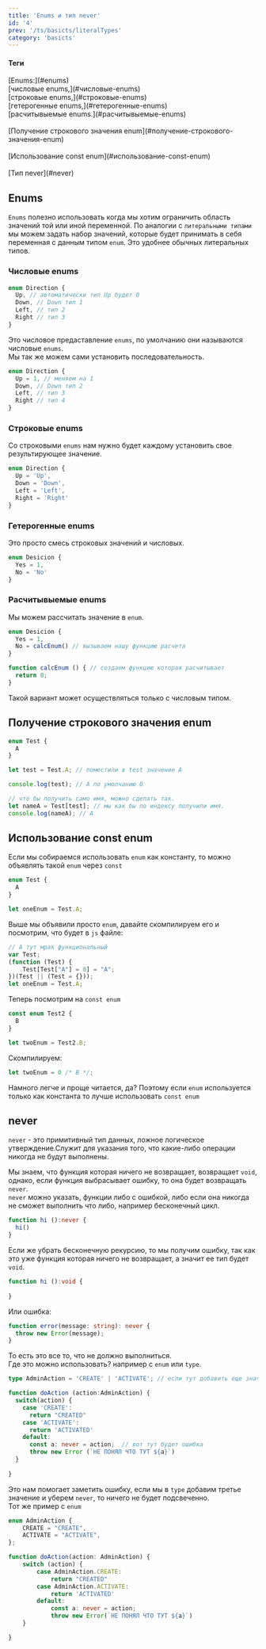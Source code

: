 ```yaml
---
title: 'Enums и тип never'
id: '4'
prev: '/ts/basicts/literalTypes'
category: 'basicts'
---
```



<div className='mdHead'>

#### Теги

<div className = 'tag_ts'>[Enums:](#enums)</div>
<div className = 'mini_tag_ts'> [числовые enums,](#числовые-enums)</div> 
<div className = 'mini_tag_ts'> [строковые enums,](#строковые-enums)</div> 
<div className = 'mini_tag_ts'> [гетерогенные enums,](#гетерогенные-enums)</div> 
<div className = 'mini_tag_ts'> [расчитывыемые enums.](#расчитывыемые-enums)</div> <br/>
<div className = 'tag_ts'>[Получение строкового значения enum](#получение-строкового-значения-enum)</div> <br/>
<div className = 'tag_ts'>[Использование const enum](#использование-const-enum)</div> <br/>
<div className = 'tag_ts'>[Тип never](#never)</div>

</div>

## Enums ##

`Enums` полезно использовать когда мы хотим ограничить область значений той или иной переменной. По аналогии с `литеральными типами` мы можем задать набор значений, которые будет принимать в себя переменная с данным типом `enum`. Это удобнее обычных литеральных типов.
### Числовые enums ###
```ts
enum Direction {
  Up, // автоматически тип Up будет 0 
  Down, // Down тип 1
  Left, // тип 2
  Right // тип 3
}
```
Это числовое предаставление `enums`, по умолчанию они называются числовые `enums`.<br/>
Мы так же можем сами установить последовательность.
```ts
enum Direction {
  Up = 1, // меняем на 1
  Down, // Down тип 2
  Left, // тип 3
  Right // тип 4
}

```
### Строковые enums ###
Со строковыми `enums` нам нужно будет каждому установить свое результирующее значение.
```ts
enum Direction {
  Up = 'Up', 
  Down = 'Down', 
  Left = 'Left',
  Right = 'Right'
}
```
### Гетерогенные enums ###
Это просто смесь строковых значений и числовых.
```ts
enum Desicion {
  Yes = 1,
  No = 'No'
}
``` 
### Расчитывыемые enums ###
Мы можем рассчитать значение в `enum`.
```ts
enum Desicion {
  Yes = 1,
  No = calcEnum() // вызываем нашу функцию расчета
}

function calcEnum () { // создаем функцию которая расчитывает
  return 0;
}
```
Такой вариант может осуществляться только с числовым типом.
## Получение строкового значения enum ##
```ts
enum Test {
  A
}

let test = Test.A; // поместили в test значение A

console.log(test); // A по умолчанию 0

// что бы получить само имя, можно сделать так.
let nameA = Test[test]; // мы как бы по индексу получили имя.
console.log(nameA); // A
```
## Использование const enum ##
Если мы собираемся использовать `enum` как константу, то можно объявлять такой `enum` через `const`
```ts
enum Test {
  A
}

let oneEnum = Test.A;
```
Выше мы объявили просто `enum`, давайте скомпилируем его и посмотрим, что будет в `js` файле:
```ts
// А тут мрак функциональный
var Test;
(function (Test) {
    Test[Test["A"] = 0] = "A";
})(Test || (Test = {}));
let oneEnum = Test.A;
```
Теперь посмотрим на `const enum`
```ts
const enum Test2 {
  B
}

let twoEnum = Test2.B;
```
Скомпилируем:
```ts
let twoEnum = 0 /* B */;
```
Намного легче и проще читается, да? Поэтому если `enum` используется только как константа то лучше использовать `const enum`
## never ##
`never` - это примитивный тип данных, ложное логическое утверждение.Служит для указания того, что какие-либо операции никогда не будут выполнены.<br/>

Мы знаем, что функция которая ничего не возвращает, возвращает `void`, однако, если функция выбрасывает ошибку, то она будет возвращать `never`.<br/>
`never` можно указать, функции либо с ошибкой, либо если она никогда не сможет выполнить что либо, например бесконечный цикл.
```ts
function hi ():never {
  hi()
}
```
Если же убрать бесконечную рекурсию, то мы получим ошибку, так как это уже функция которая ничего не возвращает, а значит ее тип будет `void`.
```ts
function hi ():void {
  
}
```
Или ошибка:
```ts
function error(message: string): never {
  throw new Error(message);
}
```
То есть это все то, что не должно выполниться. <br/>
Где это можно использовать? например с `enum` или `type`.
```ts
type AdminAction = 'CREATE' | 'ACTIVATE'; // если тут добавить еще значение, то будет ошибка

function doAction (action:AdminAction) {
  switch(action) {
    case 'CREATE':
      return "CREATED"
    case 'ACTIVATE':
      return 'ACTIVATED'
    default:
      const a: never = action;  // вот тут будет ошибка
      throw new Error (`НЕ ПОНЯЛ ЧТО ТУТ ${a}`)
  }
    
}
```
Это нам помогает заметить ошибку, если мы в `type` добавим третье значение и уберем `never`, то ничего не будет подсвеченно.<br/>
Тот же пример с `enum`
```ts
enum AdminAction {
    CREATE = "CREATE",
    ACTIVATE = "ACTIVATE",
};

function doAction(action: AdminAction) {
    switch (action) {
        case AdminAction.CREATE:
            return "CREATED"
        case AdminAction.ACTIVATE:
            return 'ACTIVATED'
        default:
            const a: never = action;
            throw new Error(`НЕ ПОНЯЛ ЧТО ТУТ ${a}`)
    }

}

```
 